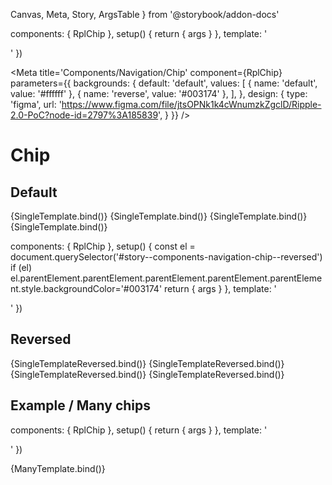   Canvas,
  Meta,
  Story,
  ArgsTable
} from '@storybook/addon-docs'

  components: { RplChip },
  setup() {
    return { args }
  },
  template: '<div class="sb-container"><RplChip v-bind="args" /></div>'
})

<Meta
  title='Components/Navigation/Chip'
  component={RplChip}
  parameters={{
    backgrounds: {
      default: 'default',
      values: [
        { name: 'default', value: '#ffffff' },
        { name: 'reverse', value: '#003174' },
      ],
    },
    design: {
      type: 'figma',
      url:
        'https://www.figma.com/file/jtsOPNk1k4cWnumzkZgclD/Ripple-2.0-PoC?node-id=2797%3A185839',
    }
  }}
/>

# Chip

<ArgsTable of={RplChip} />

## Default

<Canvas>
  <Story
    name='Default'
    play={a11yStoryCheck}
    argTypes={{
      theme: {
        control: { type: 'select' },
        options: RplChipThemes,
        defaultValue: RplChipThemes[0]
      }
    }}
    args={{
      label: 'Chip'
    }}
  >
    {SingleTemplate.bind()}
  </Story>
  <Story
    name='Default/Hover'
    play={a11yStoryCheck}
    argTypes={{
      theme: {
        control: { type: 'select' },
        options: RplChipThemes,
        defaultValue: RplChipThemes[0]
      }
    }}
    args={{
      label: 'Chip'
    }}
    parameters={{ pseudo: { hover: true } }}
  >
    {SingleTemplate.bind()}
  </Story>
  <Story
    name='Default/Active'
    play={a11yStoryCheck}
    argTypes={{
      theme: {
        control: { type: 'select' },
        options: RplChipThemes,
        defaultValue: RplChipThemes[0]
      }
    }}
    args={{
      label: 'Chip'
    }}
    parameters={{ pseudo: { active: true } }}
  >
    {SingleTemplate.bind()}
  </Story>
  <Story
    name='Default/Focus'
    play={a11yStoryCheck}
    argTypes={{
      theme: {
        control: { type: 'select' },
        options: RplChipThemes,
        defaultValue: RplChipThemes[0]
      }
    }}
    args={{
      label: 'Chip'
    }}
    parameters={{ pseudo: { focus: true } }}
  >
    {SingleTemplate.bind()}
  </Story>
</Canvas>

  components: { RplChip },
  setup() {
    const el = document.querySelector('#story--components-navigation-chip--reversed')
    if (el) el.parentElement.parentElement.parentElement.parentElement.parentElement.style.backgroundColor='#003174'
    return { args }
  },
  template: '<div class="sb-container" style="background:#003174"><RplChip v-bind="args" /></div>'
})

## Reversed

<Canvas>
  <Story
    name='Reversed'
    parameters={{
      backgrounds: {
        default: 'reverse'
      },
    }}
    play={a11yStoryCheck}
    argTypes={{
      theme: {
        control: { type: 'select' },
        options: RplChipThemes,
        defaultValue: RplChipThemes[1]
      }
    }}
    args={{
      label: 'Chip'
    }}
  >
    {SingleTemplateReversed.bind()}
  </Story>
  <Story
    name='Reversed/Hover'
    parameters={{
      backgrounds: {
        default: 'reverse'
      },
      pseudo: { hover: true }
    }}
    play={a11yStoryCheck}
    argTypes={{
      theme: {
        control: { type: 'select' },
        options: RplChipThemes,
        defaultValue: RplChipThemes[1]
      }
    }}
    args={{
      label: 'Chip'
    }}
  >
    {SingleTemplateReversed.bind()}
  </Story>
  <Story
    name='Reversed/Active'
    parameters={{
      backgrounds: {
        default: 'reverse'
      },
      pseudo: { active: true }
    }}
    play={a11yStoryCheck}
    argTypes={{
      theme: {
        control: { type: 'select' },
        options: RplChipThemes,
        defaultValue: RplChipThemes[1]
      }
    }}
    args={{
      label: 'Chip'
    }}
  >
    {SingleTemplateReversed.bind()}
  </Story>
  <Story
    name='Reversed/Focus'
    parameters={{
      backgrounds: {
        default: 'reverse'
      },
      pseudo: { focus: true }
    }}
    play={a11yStoryCheck}
    argTypes={{
      theme: {
        control: { type: 'select' },
        options: RplChipThemes,
        defaultValue: RplChipThemes[1]
      }
    }}
    args={{
      label: 'Chip'
    }}
  >
    {SingleTemplateReversed.bind()}
  </Story>
</Canvas>

## Example / Many chips

  components: { RplChip },
  setup() {
    return { args }
  },
  template: '<div class="sb-container"><RplChip v-bind="args" /><RplChip v-bind="args" /><RplChip v-bind="args" /><RplChip v-bind="args" /><RplChip v-bind="args" /><RplChip v-bind="args" /></div>'
})

<Canvas>
  <Story
    name='Example/Many chips'
    play={a11yStoryCheck}
    argTypes={{
      theme: {
        control: { type: 'select' },
        options: RplChipThemes,
        defaultValue: RplChipThemes[0]
      }
    }}
    args={{
      label: 'Chip'
    }}
  >
    {ManyTemplate.bind()}
  </Story>
</Canvas>
